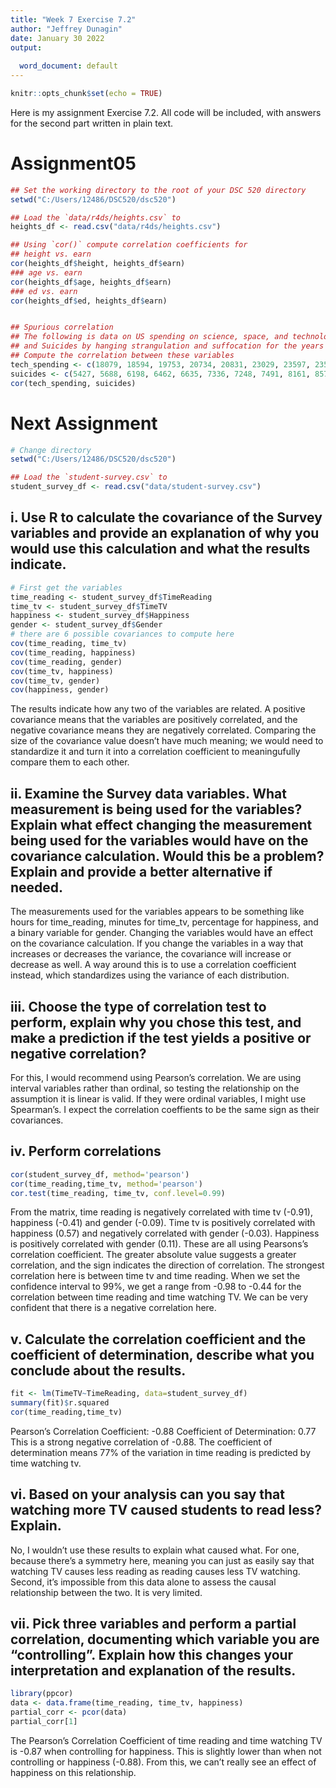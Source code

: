 ---
title: "Week 7 Exercise 7.2"
author: "Jeffrey Dunagin"
date: January 30 2022
output:
  
  word_document: default
---

```{r setup, include=FALSE}
knitr::opts_chunk$set(echo = TRUE)
```

Here is my assignment Exercise 7.2. All code will be included, with answers for the second part written in plain text.

# Assignment05

```{r}
## Set the working directory to the root of your DSC 520 directory
setwd("C:/Users/12486/DSC520/dsc520")

## Load the `data/r4ds/heights.csv` to
heights_df <- read.csv("data/r4ds/heights.csv")

## Using `cor()` compute correlation coefficients for
## height vs. earn
cor(heights_df$height, heights_df$earn)
### age vs. earn
cor(heights_df$age, heights_df$earn)
### ed vs. earn
cor(heights_df$ed, heights_df$earn)


## Spurious correlation
## The following is data on US spending on science, space, and technology in millions of today's dollars
## and Suicides by hanging strangulation and suffocation for the years 1999 to 2009
## Compute the correlation between these variables
tech_spending <- c(18079, 18594, 19753, 20734, 20831, 23029, 23597, 23584, 25525, 27731, 29449)
suicides <- c(5427, 5688, 6198, 6462, 6635, 7336, 7248, 7491, 8161, 8578, 9000)
cor(tech_spending, suicides)
```

# Next Assignment
```{r}
# Change directory
setwd("C:/Users/12486/DSC520/dsc520")

## Load the `student-survey.csv` to
student_survey_df <- read.csv("data/student-survey.csv")
```

## i. Use R to calculate the covariance of the Survey variables and provide an explanation of why you would use this calculation and what the results indicate.
```{r}
# First get the variables
time_reading <- student_survey_df$TimeReading
time_tv <- student_survey_df$TimeTV
happiness <- student_survey_df$Happiness
gender <- student_survey_df$Gender
# there are 6 possible covariances to compute here
cov(time_reading, time_tv)
cov(time_reading, happiness)
cov(time_reading, gender)
cov(time_tv, happiness)
cov(time_tv, gender)
cov(happiness, gender)
```
The results indicate how any two of the variables are related. A positive covariance means that the variables are positively correlated, and the negative covariance means they are negatively correlated. Comparing the size of the covariance value doesn't have much meaning; we would need to standardize it and turn it into a correlation coefficient to meaningufully compare them to each other.

## ii. Examine the Survey data variables. What measurement is being used for the variables? Explain what effect changing the measurement being used for the variables would have on the covariance calculation. Would this be a problem? Explain and provide a better alternative if needed.

The measurements used for the variables appears to be something like hours for time_reading, minutes for time_tv, percentage for happiness, and a binary variable for gender. Changing the variables would have an effect on the covariance calculation. If you change the variables in a way that increases or decreases the variance, the covariance will increase or decrease as well. A way around this is to use a correlation coefficient instead, which standardizes using the variance of each distribution.


## iii. Choose the type of correlation test to perform, explain why you chose this test, and make a prediction if the test yields a positive or negative correlation?
For this, I would recommend using Pearson's correlation. We are using interval variables rather than ordinal, so testing the relationship on the assumption it is linear is valid. If they were ordinal variables, I might use Spearman's. I expect the correlation coeffients to be the same sign as their covariances.


## iv. Perform correlations
```{r}
cor(student_survey_df, method='pearson')
cor(time_reading,time_tv, method='pearson')
cor.test(time_reading, time_tv, conf.level=0.99)
```
From the matrix, time reading is negatively correlated with time tv (-0.91), happiness (-0.41) and gender (-0.09). Time tv is positively correlated with happiness (0.57) and negatively correlated with gender (-0.03). Happiness is positively correlated with gender (0.11). These are all using Pearsons's correlation coefficient. The greater absolute value suggests a greater correlation, and the sign indicates the direction of correlation. The strongest correlation here is between time tv and time reading. When we set the confidence interval to 99%, we get a range from -0.98 to -0.44 for the correlation between time reading and time watching TV. We can be very confident that there is a negative correlation here.


## v. Calculate the correlation coefficient and the coefficient of determination, describe what you conclude about the results.
```{r}
fit <- lm(TimeTV~TimeReading, data=student_survey_df)
summary(fit)$r.squared
cor(time_reading,time_tv)
```
Pearson's Correlation Coefficient: -0.88 
Coefficient of Determination: 0.77
This is a strong negative correlation of -0.88. The coefficient of determination means 77% of the variation in time reading is predicted by time watching tv.

## vi. Based on your analysis can you say that watching more TV caused students to read less? Explain.
No, I wouldn't use these results to explain what caused what. For one, because there's a symmetry here, meaning you can just as easily say that watching TV causes less reading as reading causes less TV watching. Second, it's impossible from this data alone to assess the causal relationship between the two. It is very limited.

## vii. Pick three variables and perform a partial correlation, documenting which variable you are “controlling”. Explain how this changes your interpretation and explanation of the results.
```{r}
library(ppcor)
data <- data.frame(time_reading, time_tv, happiness)
partial_corr <- pcor(data)
partial_corr[1]
```
The Pearson's Correlation Coefficient of time reading and time watching TV is -0.87 when controlling for happiness. This is slightly lower than when not controlling or happiness (-0.88). From this, we can't really see an effect of happiness on this relationship.


